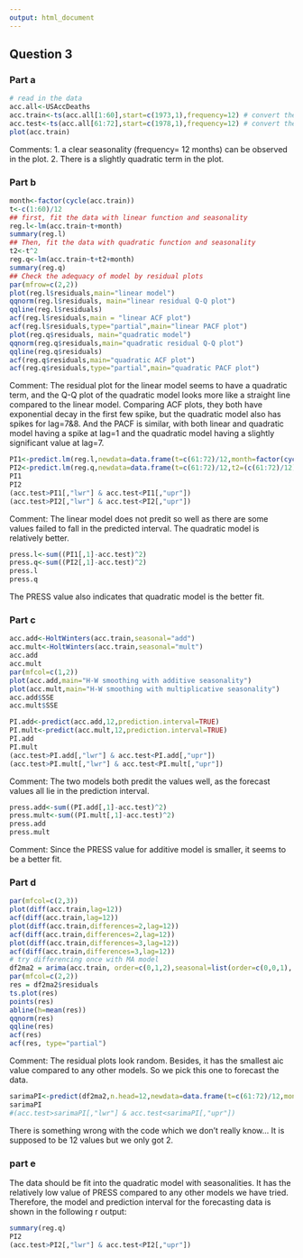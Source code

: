 ```yaml
---
output: html_document
---
```

## Question 3
### Part a
```r
# read in the data
acc.all<-USAccDeaths
acc.train<-ts(acc.all[1:60],start=c(1973,1),frequency=12) # convert the training set to time series
acc.test<-ts(acc.all[61:72],start=c(1978,1),frequency=12) # convert the test set to time series
plot(acc.train)
```

Comments:
1. a clear seasonality (frequency= 12 months) can be observed in the plot.
2. There is a slightly quadratic term in the plot.

### Part b
```r
month<-factor(cycle(acc.train))
t<-c(1:60)/12
## first, fit the data with linear function and seasonality
reg.l<-lm(acc.train~t+month)
summary(reg.l)
## Then, fit the data with quadratic function and seasonality
t2<-t^2
reg.q<-lm(acc.train~t+t2+month)
summary(reg.q)
## Check the adequacy of model by residual plots
par(mfrow=c(2,2))
plot(reg.l$residuals,main="linear model")
qqnorm(reg.l$residuals, main="linear residual Q-Q plot")
qqline(reg.l$residuals)
acf(reg.l$residuals,main = "linear ACF plot")
acf(reg.l$residuals,type="partial",main="linear PACF plot")
plot(reg.q$residuals, main="quadratic model")
qqnorm(reg.q$residuals,main="quadratic residual Q-Q plot")
qqline(reg.q$residuals)
acf(reg.q$residuals,main="quadratic ACF plot")
acf(reg.q$residuals,type="partial",main="quadratic PACF plot")
```

Comment: The residual plot for the linear model seems to have a quadratic term, and the Q-Q plot of the quadratic model looks more like a straight line compared to the linear model. Comparing ACF plots, they both have exponential decay in the first few spike, but the quadratic model also has spikes for lag=7&8. And the PACF is similar, with both linear and quadratic model having a spike at lag=1 and the quadratic model having a slightly significant value at lag=7.

```r
PI1<-predict.lm(reg.l,newdata=data.frame(t=c(61:72)/12,month=factor(cycle(acc.test))),interval="prediction")
PI2<-predict.lm(reg.q,newdata=data.frame(t=c(61:72)/12,t2=(c(61:72)/12)^2,month=factor(cycle(acc.test))),interval="prediction")
PI1
PI2
(acc.test>PI1[,"lwr"] & acc.test<PI1[,"upr"])
(acc.test>PI2[,"lwr"] & acc.test<PI2[,"upr"])
```

Comment: The linear model does not predit so well as there are some values failed to fall in the predicted interval. The quadratic model is relatively better.

```r
press.l<-sum((PI1[,1]-acc.test)^2)
press.q<-sum((PI2[,1]-acc.test)^2)
press.l
press.q
```

The PRESS value also indicates that quadratic model is the better fit.

### Part c
```r
acc.add<-HoltWinters(acc.train,seasonal="add")
acc.mult<-HoltWinters(acc.train,seasonal="mult")
acc.add
acc.mult
par(mfcol=c(1,2))
plot(acc.add,main="H-W smoothing with additive seasonality")
plot(acc.mult,main="H-W smoothing with multiplicative seasonality")
acc.add$SSE
acc.mult$SSE
```

```r
PI.add<-predict(acc.add,12,prediction.interval=TRUE)
PI.mult<-predict(acc.mult,12,prediction.interval=TRUE)
PI.add
PI.mult
(acc.test>PI.add[,"lwr"] & acc.test<PI.add[,"upr"])
(acc.test>PI.mult[,"lwr"] & acc.test<PI.mult[,"upr"])
```

Comment: The two models both predit the values well, as the forecast values all lie in the prediction interval.


```r
press.add<-sum((PI.add[,1]-acc.test)^2)
press.mult<-sum((PI.mult[,1]-acc.test)^2)
press.add
press.mult
```

Comment: Since the PRESS value for additive model is smaller, it seems to be a better fit.

### Part d
```r
par(mfcol=c(2,3))
plot(diff(acc.train,lag=12))
acf(diff(acc.train,lag=12))
plot(diff(acc.train,differences=2,lag=12))
acf(diff(acc.train,differences=2,lag=12))
plot(diff(acc.train,differences=3,lag=12))
acf(diff(acc.train,differences=3,lag=12))
# try differencing once with MA model
df2ma2 = arima(acc.train, order=c(0,1,2),seasonal=list(order=c(0,0,1), period=12),method="ML") 
par(mfcol=c(2,2))
res = df2ma2$residuals
ts.plot(res)
points(res)
abline(h=mean(res))
qqnorm(res) 
qqline(res)
acf(res) 
acf(res, type="partial")
```

Comment: The residual plots look random. Besides, it has the smallest aic value compared to any other models. So we pick this one to forecast the data.

```r
sarimaPI<-predict(df2ma2,n.head=12,newdata=data.frame(t=c(61:72)/12,month=factor(cycle(acc.test))),interval="prediction",nahead=12)
sarimaPI
#(acc.test>sarimaPI[,"lwr"] & acc.test<sarimaPI[,"upr"])
```
There is something wrong with the code which we don't really know... It is supposed to be 12 values but we only got 2.

### part e
The data should be fit into the quadratic model with seasonalities. It has the relatively low value of PRESS compared to any other models we have tried. Therefore, the model and prediction interval for the forecasting data is shown in the following r output:
```r
summary(reg.q)
PI2
(acc.test>PI2[,"lwr"] & acc.test<PI2[,"upr"])
```

